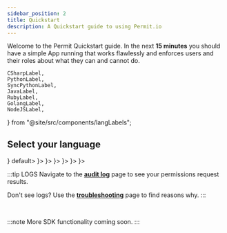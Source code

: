 ```yaml
---
sidebar_position: 2
title: Quickstart
description: A Quickstart guide to using Permit.io
---
```


Welcome to the Permit Quickstart guide. In the next **15 minutes** you should have a simple App running that
works flawlessly and enforces users and their roles about what they can and cannot do.


	CSharpLabel,
	PythonLabel,
	SyncPythonLabel,
	JavaLabel,
	RubyLabel,
	GolangLabel,
	NodeJSLabel,
} from "@site/src/components/langLabels";

<IntroContent />

## Select your language

<Tabs groupId="language">
	<TabItem value="Node" label={<NodeJSLabel />} default>
		<NodeJSExample />
	</TabItem>
	<TabItem value="Python (sync)" label={<SyncPythonLabel />}>
		<SyncPythonExample />
	</TabItem>
	<TabItem value="Python (asyncio)" label={<PythonLabel />}>
		<PythonExample />
	</TabItem>
	<TabItem value="Java" label={<JavaLabel />}>
		<JavaExample />
	</TabItem>
	<TabItem value="Golang" label={<GolangLabel />}>
		<GolangExample />
	</TabItem>
	<TabItem value="Ruby" label={<RubyLabel />}>
		<RubyExample />
	</TabItem>
	<TabItem value="Dotnet" label={<CSharpLabel />}>
		<DotNetExample />
	</TabItem>
</Tabs>

:::tip LOGS
Navigate to the **[audit log](https://app.permit.io/audit-log)** page to see your permissions request results.

Don't see logs? Use the **[troubleshooting](/how-to/use-audit-logs/troubleshooting)** page to find reasons why.
:::

<br />

:::note
More SDK functionality coming soon.
:::
